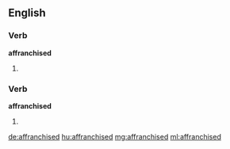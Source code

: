 ==English==

===Verb===
'''affranchised'''

# {{past of|affranchise}}

===Verb===
'''affranchised'''

# {{past of|affranchize}}

[[de:affranchised]]
[[hu:affranchised]]
[[mg:affranchised]]
[[ml:affranchised]]